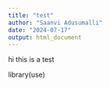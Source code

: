 ```yaml
---
title: "test"
author: "Saanvi Adusumalli"
date: "2024-07-17"
output: html_document
---
```

hi this is a test

library(use)